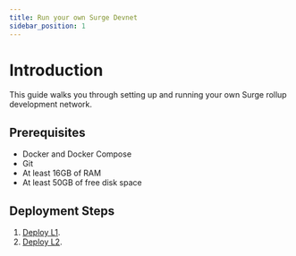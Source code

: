 ```yaml
---
title: Run your own Surge Devnet
sidebar_position: 1
---
```


# Introduction

This guide walks you through setting up and running your own Surge rollup development network.

## Prerequisites

- Docker and Docker Compose
- Git
- At least 16GB of RAM
- At least 50GB of free disk space

## Deployment Steps

1. [Deploy L1](./deploy-l1.mdx).
2. [Deploy L2](./deploy-l2.mdx).
